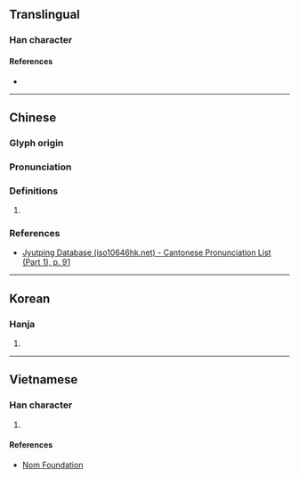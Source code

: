 {{character info}}
==Translingual==

===Han character===
{{Han char|rn=38|rad=女|as=04|sn=7|four=|canj=VAU|ids=⿰女巴}}

====References====
* {{Han ref|kx=0256.150|dkj=06081|dj=0520.130|hdz=21034.010|uh=5991|ud=22929}}

----

==Chinese==
{{zh-forms}}

===Glyph origin===
{{Han etym}}

===Pronunciation===
{{zh-pron
|m=pā
|c=paa1
|mc=y
|oc=y
|cat=
}}

===Definitions===
{{zh-hanzi}}

# {{rfdef|zh|sort=女04}}

===References===
* [http://www.iso10646hk.net/jp/document/download.jsp Jyutping Database (iso10646hk.net) - Cantonese Pronunciation List (Part 1), p. 91]

----

==Korean==

===Hanja===
{{ko-hanja|hangeul=파|rv=pa|mr=p'a}}

# {{rfdef|ko|sort=女04}}

----

==Vietnamese==

===Han character===
{{vi-hantu|[[bà]]|rs=女04}}

# {{rfdef|vi|sort=女04}}

====References====
* [http://nomfoundation.org/common/nom_details.php?codepoint=5991 Nom Foundation]